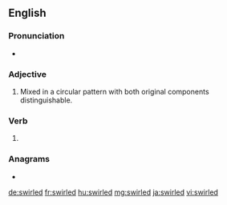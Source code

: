 ==English==

===Pronunciation===
* {{rhymes|ɜː(ɹ)ld|lang=en}}

===Adjective===
{{en-adj|-}}

# Mixed in a circular pattern with both original components distinguishable.

===Verb===
{{head|en|verb form}}

# {{en-past of|swirl}}

===Anagrams===
* {{l|en|rewilds}}

[[de:swirled]]
[[fr:swirled]]
[[hu:swirled]]
[[mg:swirled]]
[[ja:swirled]]
[[vi:swirled]]
